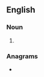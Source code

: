 {{also|Weiner}}
==English==

===Noun===
{{head|en|misspelling}}

# {{misspelling of|wiener|lang=en}}

===Anagrams===
* {{anagrams|en|wiener}}